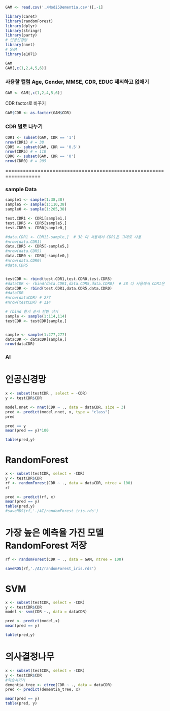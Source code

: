 ```r
GAM <- read.csv('./Modi5Dementia.csv')[,-1]
```

```r
library(caret)
library(randomForest)
library(dplyr)
library(stringr)
library(party)
# 인공신경망
library(nnet)
# SVM
library(e1071)
```

```r
GAM
GAM[,c(1,2,4,5,6)]
```

### 사용할 컬럼 Age, Gender, MMSE, CDR, EDUC 제외하고 없애기

```r
GAM <- GAM[,c(1,2,4,5,6)]
```

CDR factor로 바꾸기

```r
GAM$CDR <- as.factor(GAM$CDR)
```

### CDR 별로 나누기

```r
CDR1 <- subset(GAM, CDR == '1')
nrow(CDR1) # = 38
CDR5 <- subset(GAM, CDR == '0.5')
nrow(CDR5) # = 110
CDR0 <- subset(GAM, CDR == '0')
nrow(CDR0) # = 205

```

==================================================================

### sample Data

```r
sample1 <- sample(1:38,38)
sample5 <- sample(1:110,38)
sample0 <- sample(1:205,38)

test.CDR1 <- CDR1[sample1,]
test.CDR5 <- CDR5[sample5,]
test.CDR0 <- CDR0[sample0,]

#data.CDR1 <- CDR1[-sample,]  # 38 다 사용해서 CDR1은 그대로 사용 
#nrow(data.CDR1)
data.CDR5 <- CDR5[-sample5,] 
#nrow(data.CDR5)
data.CDR0 <- CDR0[-sample0,] 
#nrow(data.CDR0)
#data.CDR5


testCDR <- rbind(test.CDR1,test.CDR0,test.CDR5)
#dataCDR <- rbind(data.CDR1,data.CDR5,data.CDR0)  # 38 다 사용해서 CDR1은 그대로 사용 
dataCDR <- rbind(test.CDR1,data.CDR5,data.CDR0)
#dataCDR
#nrow(dataCDR) # 277
#nrow(testCDR) # 114

# rbind 한거 순서 한번 섞기
sample <- sample(1:114,114)
testCDR <- testCDR[sample,]


sample <- sample(1:277,277)
dataCDR <- dataCDR[sample,]
nrow(dataCDR)
```

### AI

# 인공신경망

```r
x <- subset(testCDR , select = -CDR)
y <- testCDR$CDR
```

```r
model.nnet <- nnet(CDR ~ ., data = dataCDR, size = 3)
pred <- predict(model.nnet, x, type = "class")
pred
```

```r
pred == y
mean(pred == y)*100
```

```r
table(pred,y)
```

# RandomForest

```r
x <- subset(testCDR, select = -CDR)
y <- testCDR$CDR
rf <- randomForest(CDR ~ ., data = dataCDR, ntree = 100) 
rf
```

```r
pred <- predict(rf, x)
mean(pred == y)
table(pred,y)
#saveRDS(rf,'./AI/randomForest_iris.rds')

```

# 가장 높은 예측율 가진 모델 RandomForest 저장

```r
rf <- randomForest(CDR ~ ., data = GAM, ntree = 100) 

saveRDS(rf,'./AI/randomForest_iris.rds')
```

# SVM

```r

x <- subset(testCDR, select = -CDR)
y <- testCDR$CDR
model <- svm(CDR ~., data = dataCDR)
```

```r
pred <- predict(model,x)
mean(pred == y)
```

```r
table(pred,y)
```

# 의사결정나무

```r
x <- subset(testCDR, select = -CDR)
y <- testCDR$CDR
#학습시키기
dementia_tree <- ctree(CDR ~ ., data = dataCDR)
pred <- predict(dementia_tree, x)
```

```r
mean(pred == y)
table(pred, y)
```
